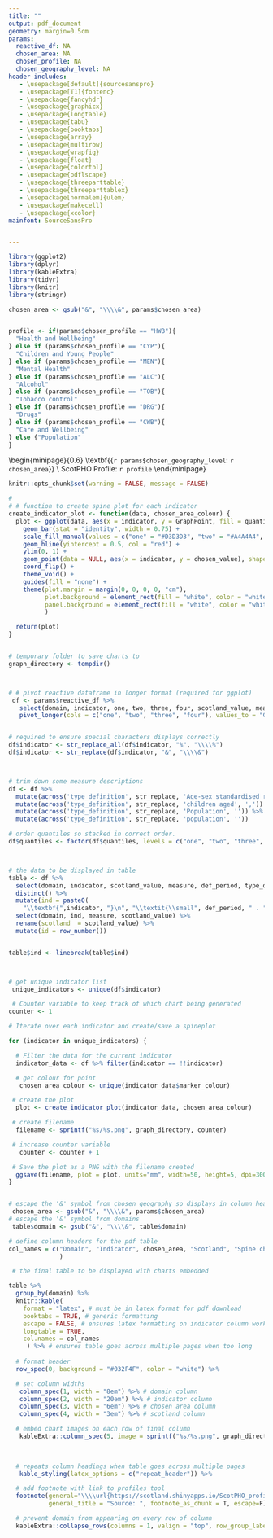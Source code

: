 ```yaml
---
title: ""
output: pdf_document
geometry: margin=0.5cm
params:
  reactive_df: NA
  chosen_area: NA
  chosen_profile: NA
  chosen_geography_level: NA
header-includes:
   - \usepackage[default]{sourcesanspro}
   - \usepackage[T1]{fontenc}
   - \usepackage{fancyhdr}
   - \usepackage{graphicx}
   - \usepackage{longtable}
   - \usepackage{tabu}
   - \usepackage{booktabs}
   - \usepackage{array}
   - \usepackage{multirow}
   - \usepackage{wrapfig}
   - \usepackage{float}
   - \usepackage{colortbl}
   - \usepackage{pdflscape}
   - \usepackage{threeparttable}
   - \usepackage{threeparttablex}
   - \usepackage[normalem]{ulem}
   - \usepackage{makecell}
   - \usepackage{xcolor}
mainfont: SourceSansPro


---
```



```r

library(ggplot2)
library(dplyr)
library(kableExtra)
library(tidyr)
library(knitr)
library(stringr)

chosen_area <- gsub("&", "\\\\&", params$chosen_area)


profile <- if(params$chosen_profile == "HWB"){
  "Health and Wellbeing"
} else if (params$chosen_profile == "CYP"){
  "Children and Young People"
} else if (params$chosen_profile == "MEN"){
  "Mental Health"
} else if (params$chosen_profile == "ALC"){
  "Alcohol"
} else if (params$chosen_profile == "TOB"){
  "Tobacco control"
} else if (params$chosen_profile == "DRG"){
  "Drugs"
} else if (params$chosen_profile == "CWB"){
  "Care and Wellbeing"
} else {"Population"
}

```



  \begin{minipage}{0.6\textwidth}
    \raggedright
    \textbf{\large{`r params$chosen_geography_level`: `r chosen_area`}} \\
    ScotPHO Profile: `r profile`
  \end{minipage}
  \hfill
  \begin{minipage}{0.3\textwidth}
    \raggedleft
    \includegraphics[width=100pt]{scotpho_reduced.png}
  \end{minipage}



```r
knitr::opts_chunk$set(warning = FALSE, message = FALSE) 
```


```r

# 
# # function to create spine plot for each indicator
create_indicator_plot <- function(data, chosen_area_colour) {
  plot <- ggplot(data, aes(x = indicator, y = GraphPoint, fill = quantiles)) +
    geom_bar(stat = "identity", width = 0.75) +
    scale_fill_manual(values = c("one" = "#D3D3D3", "two" = "#A4A4A4", "three" = "#D3D3D3", "four" = "white")) +
    geom_hline(yintercept = 0.5, col = "red") +
    ylim(0, 1) +
    geom_point(data = NULL, aes(x = indicator, y = chosen_value), shape = 19, size = 4, col = chosen_area_colour) +
    coord_flip() +
    theme_void() +
    guides(fill = "none") +
    theme(plot.margin = margin(0, 0, 0, 0, "cm"),
          plot.background = element_rect(fill = "white", color = "white"),
          panel.background = element_rect(fill = "white", color = "white")
          )

  return(plot)
}


# temporary folder to save charts to
graph_directory <- tempdir()



# # pivot reactive dataframe in longer format (required for ggplot)
 df <- params$reactive_df %>%
   select(domain, indicator, one, two, three, four, scotland_value, measure, chosen_value, marker_colour, def_period, type_definition) %>%
   pivot_longer(cols = c("one", "two", "three", "four"), values_to = "GraphPoint", names_to = "quantiles")


# required to ensure special characters displays correctly
df$indicator <- str_replace_all(df$indicator, "%", "\\\\%")
df$indicator <- str_replace(df$indicator, "&", "\\\\&")



# trim down some measure descriptions
df <- df %>%
  mutate(across('type_definition', str_replace, 'Age-sex standardised rate', 'EASR')) %>%
  mutate(across('type_definition', str_replace, 'children aged', ',')) %>%
  mutate(across('type_definition', str_replace, 'Population', '')) %>%
  mutate(across('type_definition', str_replace, 'population', ''))

# order quantiles so stacked in correct order.
df$quantiles <- factor(df$quantiles, levels = c("one", "two", "three", "four"))



# the data to be displayed in table
table <- df %>%
  select(domain, indicator, scotland_value, measure, def_period, type_definition) %>%
  distinct() %>%
  mutate(ind = paste0(
    "\\textbf{",indicator, "}\n", "\\textit{\\small", def_period, " . ", type_definition, "}"))%>%
  select(domain, ind, measure, scotland_value) %>%
  rename(scotland  = scotland_value) %>%
  mutate(id = row_number())


table$ind <- linebreak(table$ind)



# get unique indicator list
 unique_indicators <- unique(df$indicator)

 # Counter variable to keep track of which chart being generated
counter <- 1

# Iterate over each indicator and create/save a spineplot

for (indicator in unique_indicators) {

  # Filter the data for the current indicator
  indicator_data <- df %>% filter(indicator == !!indicator)

  # get colour for point
   chosen_area_colour <- unique(indicator_data$marker_colour)

 # create the plot
  plot <- create_indicator_plot(indicator_data, chosen_area_colour)

 # create filename
  filename <- sprintf("%s/%s.png", graph_directory, counter)

 # increase counter variable
   counter <- counter + 1

 # Save the plot as a PNG with the filename created
  ggsave(filename, plot = plot, units="mm", width=50, height=5, dpi=300)
}


# escape the '&' symbol from chosen geography so displays in column headers
 chosen_area <- gsub("&", "\\\\&", params$chosen_area)
# escape the '&' symbol from domains 
 table$domain <- gsub("&", "\\\\&", table$domain)

# define column headers for the pdf table
col_names = c("Domain", "Indicator", chosen_area, "Scotland", "Spine chart"
              )

```



```r

 # the final table to be displayed with charts embedded

table %>%
  group_by(domain) %>%
  knitr::kable(
    format = "latex", # must be in latex format for pdf download
    booktabs = TRUE, # generic formatting
    escape = FALSE, # ensures latex formatting on indicator column works (i.e.bold/italics,linebreaks)
    longtable = TRUE,
    col.names = col_names
     ) %>% # ensures table goes across multiple pages when too long
  
  # format header
  row_spec(0, background = "#032F4F", color = "white") %>%

  # set column widths
   column_spec(1, width = "8em") %>% # domain column
   column_spec(2, width = "20em") %>% # indicator column
   column_spec(3, width = "6em") %>% # chosen area column
   column_spec(4, width = "3em") %>% # scotland column

  # embed chart images on each row of final column
   kableExtra::column_spec(5, image = sprintf("%s/%s.png", graph_directory, table$id), color = "white") %>%
  
  

  # repeats column headings when table goes across multiple pages
   kable_styling(latex_options = c("repeat_header")) %>%

  # add footnote with link to profiles tool
  footnote(general="\\\\url{https://scotland.shinyapps.io/ScotPHO_profiles_tool/}",
           general_title = "Source: ", footnote_as_chunk = T, escape=F) %>%

  # prevent domain from appearing on every row of column 
  kableExtra::collapse_rows(columns = 1, valign = "top", row_group_label_position = "first", custom_latex_hline = 2:5, longtable_clean_cut = F)








```